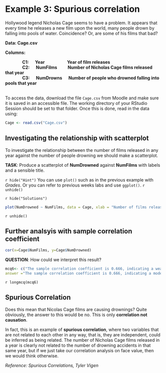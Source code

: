 # Example 3: Spurious correlation

Hollywood legend Nicholas Cage seems to have a problem. It appears that every time he releases a new film upon the world, many people drown by falling into pools of water. Coincidence? Or, are some of his films that bad?

**Data: Cage.csv**

**Columns:**

|               **C1: &emsp; Year &emsp; &emsp; &emsp; &emsp; Year of film releases**

|               **C2: &emsp; NumFilms &nbsp;&ensp; &emsp; Number of Nicholas Cage films released that year**

|               **C3: &emsp; NumDrowns &emsp; Number of people who drowned falling into pools that year**

<br>
To access the data, download the file `Cage.csv` from Moodle and make sure it is saved in an accessible file. The working directory of your RStudio Session should be set to that folder. Once this is done, read in the data using:
```r
Cage <- read.csv("Cage.csv")
```

## Investigating the relationship with scatterplot
To investigate the relationship between the number of films released in any year against the number of people drowning we should make a scatterplot.

**TASK**: Produce a scatterplot of **NumDrowned** against **NumFilms** with labels and a sensible title. 

`r hide("Hint")`
You can use `plot()` such as in the previous example with *Grades*. Or you can refer to previous weeks labs and use `ggplot()`.
`r unhide()`


`r hide("Solutions")`
```r
plot(NumDrowned ~ NumFilms, data = Cage, xlab = "Number of films released per year", ylab = "Number of people drowning per year", main="Scatterplot of the Number of People Drowning VS Number of Films Released Per Year", pch=20)
```
`r unhide()`



## Further analsyis with sample correlation coefficient



```r
cor(x=Cage$NumFilms, y=Cage$NumDrowned)
```

**QUESTION**: How could we interpret this result?
```r
mcq6<- c("The sample correlation coefficient is 0.666, indicating a weak positive linear relationship between NumDrowned and NumFilms.", 
answer ="The sample correlation coefficient is 0.666, indicating a moderate positive linear relationship between NumDrowned and NumFilms.", "The sample correlation coefficient is 0.666, indicating a strong neagtive linear relationship between NumDrowned and NumFilms.", "The sample correlation coefficient is 0.666, indicating no significant linear relationship between NumDrowned and NumFilms.")
```
`r longmcq(mcq6)`


## Spurious Correlation
Does this mean that Nicolas Cage films are causing drownings? Quite obviously, the answer to this would be no. This is only **correlation not causation**. 

In fact, this is an example of **spurious correlation**, where two variables that are not related to each other in any way, that is, they are independent, could be inferred as being related. The number of Nicholas Cage films released in a year is clearly not related to the number of drowning accidents in that same year, but if we just take our correlation analysis on face value, then we would think otherwise.

*Reference: Spurious Correlations, Tyler Vigen*
